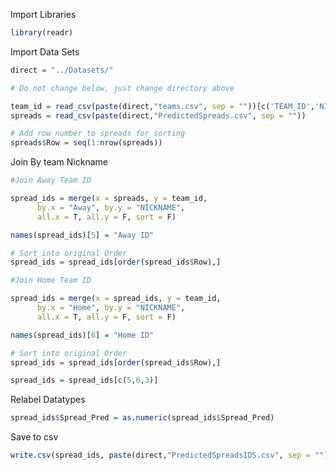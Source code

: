 
Import Libraries
```{r}
library(readr)
```


Import Data Sets
```{r, message = F}

direct = "../Datasets/"

# Do not change below, just change directory above

team_id = read_csv(paste(direct,"teams.csv", sep = ""))[c('TEAM_ID','NICKNAME')]
spreads = read_csv(paste(direct,"PredictedSpreads.csv", sep = ""))

# Add row number to spreads for sorting
spreads$Row = seq(1:nrow(spreads))
```



Join By team Nickname
```{r}
#Join Away Team ID

spread_ids = merge(x = spreads, y = team_id,
      by.x = "Away", by.y = "NICKNAME", 
      all.x = T, all.y = F, sort = F)

names(spread_ids)[5] = "Away ID"

# Sort into original Order
spread_ids = spread_ids[order(spread_ids$Row),]

#Join Home Team ID

spread_ids = merge(x = spread_ids, y = team_id,
      by.x = "Home", by.y = "NICKNAME", 
      all.x = T, all.y = F, sort = F)

names(spread_ids)[6] = "Home ID"

# Sort into original Order
spread_ids = spread_ids[order(spread_ids$Row),]

spread_ids = spread_ids[c(5,6,3)]
```

Relabel Datatypes

```{r}
spread_ids$Spread_Pred = as.numeric(spread_ids$Spread_Pred)
```

Save to csv

```{r}
write.csv(spread_ids, paste(direct,"PredictedSpreadsIDS.csv", sep = ""), row.names=FALSE)
```


